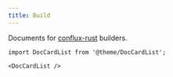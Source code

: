 ```yaml
---
title: Build
---
```


Documents for [conflux-rust](https://github.com/Conflux-Chain/conflux-rust) builders.

```mdx-code-block
import DocCardList from '@theme/DocCardList';

<DocCardList />
```
